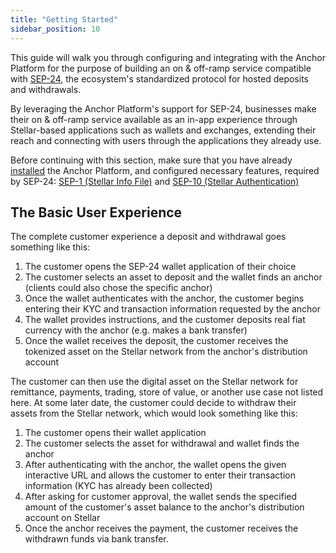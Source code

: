 ```yaml
---
title: "Getting Started"
sidebar_position: 10
---
```


This guide will walk you through configuring and integrating with the Anchor Platform for the purpose of building an on & off-ramp service compatible with [SEP-24][sep-24], the ecosystem's standardized protocol for hosted deposits and withdrawals.

By leveraging the Anchor Platform's support for SEP-24, businesses make their on & off-ramp service available as an in-app experience through Stellar-based applications such as wallets and exchanges, extending their reach and connecting with users through the applications they already use.

Before continuing with this section, make sure that you have already [installed][installation-ap] the Anchor Platform, and configured necessary features, required by SEP-24: [SEP-1 (Stellar Info File)][sep1-ap] and [SEP-10 (Stellar Authentication)][sep10-ap]

## The Basic User Experience

The complete customer experience a deposit and withdrawal goes something like this:

1. The customer opens the SEP-24 wallet application of their choice
2. The customer selects an asset to deposit and the wallet finds an anchor (clients could also chose the specific anchor)
3. Once the wallet authenticates with the anchor, the customer begins entering their KYC and transaction information requested by the anchor
4. The wallet provides instructions, and the customer deposits real fiat currency with the anchor (e.g. makes a bank transfer)
5. Once the wallet receives the deposit, the customer receives the tokenized asset on the Stellar network from the anchor's distribution account

The customer can then use the digital asset on the Stellar network for remittance, payments, trading, store of value, or another use case not listed here. At some later date, the customer could decide to withdraw their assets from the Stellar network, which would look something like this:

1. The customer opens their wallet application
2. The customer selects the asset for withdrawal and wallet finds the anchor
3. After authenticating with the anchor, the wallet opens the given interactive URL and allows the customer to enter their transaction information (KYC has already been collected)
4. After asking for customer approval, the wallet sends the specified amount of the customer's asset balance to the anchor's distribution account on Stellar
5. Once the anchor receives the payment, the customer receives the withdrawn funds via bank transfer.

[sep-24]: https://github.com/stellar/stellar-protocol/blob/master/ecosystem/sep-0024.md
[installation-ap]: /platforms/anchor-platform/admin-guide/getting_started
[sep1-ap]: /platforms/category/stellar-info-file
[sep10-ap]: /platforms/category/stellar-authentication
